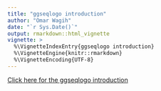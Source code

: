 ```yaml
---
title: "ggseqlogo introduction"
author: "Omar Wagih"
date: "`r Sys.Date()`"
output: rmarkdown::html_vignette
vignette: >
  %\VignetteIndexEntry{ggseqlogo introduction}
  %\VignetteEngine{knitr::rmarkdown}
  %\VignetteEncoding{UTF-8}
---
```


<a href="https://omarwagih.github.io/ggseqlogo/">Click here for the ggseqlogo introduction</a>

<html>
<head>
</head>
<body>
</body>
</html>
